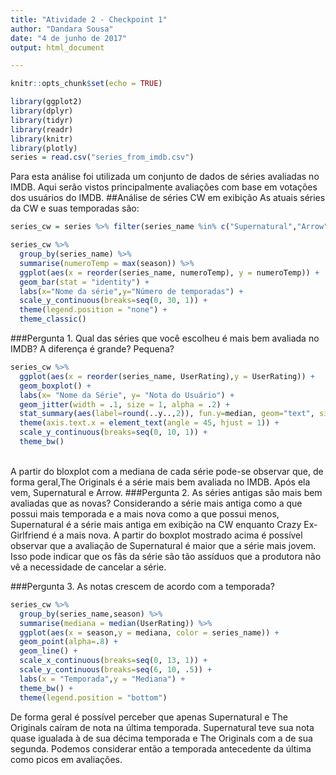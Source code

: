 ```yaml
---
title: "Atividade 2 - Checkpoint 1"
author: "Dandara Sousa"
date: "4 de junho de 2017"
output: html_document

---
```


```r
knitr::opts_chunk$set(echo = TRUE)
```

```r
library(ggplot2)
library(dplyr)
library(tidyr)
library(readr)
library(knitr)
library(plotly)
series = read.csv("series_from_imdb.csv")
```

Para esta análise foi utilizada um conjunto de dados de séries avaliadas no IMDB. Aqui serão vistos principalmente avaliações com base em votações dos usuários do IMDB.
##Análise de séries CW em exibição
As atuais séries da CW e suas temporadas são:

```r
series_cw = series %>% filter(series_name %in% c("Supernatural","Arrow","The Originals","Reign","The 100","The Flash","iZombie","Legends of Tomorrow","Supergirl","Riverdale","Jane the Virgin","Crazy Ex-Girlfriend","Whose Line Is It Anyway?","Penn & Teller: Fool Us","Masters of Illusion","The Robert Irvine Show"))

series_cw %>% 
  group_by(series_name) %>%
  summarise(numeroTemp = max(season)) %>%
  ggplot(aes(x = reorder(series_name, numeroTemp), y = numeroTemp)) + 
  geom_bar(stat = "identity") +
  labs(x="Nome da série",y="Número de temporadas") + 
  scale_y_continuous(breaks=seq(0, 30, 1)) +
  theme(legend.position = "none") +
  theme_classic()
```

###Pergunta 1. Qual das séries que você escolheu é mais bem avaliada no IMDB? A diferença é grande? Pequena?
```r
series_cw %>%
  ggplot(aes(x = reorder(series_name, UserRating),y = UserRating)) + 
  geom_boxplot() + 
  labs(x= "Nome da Série", y= "Nota do Usuário") + 
  geom_jitter(width = .1, size = 1, alpha = .2) +  
  stat_summary(aes(label=round(..y..,2)), fun.y=median, geom="text", size=4, vjust = -0.5, color = "black") +
  theme(axis.text.x = element_text(angle = 45, hjust = 1)) +
  scale_y_continuous(breaks=seq(0, 10, 1)) +
  theme_bw()
```
</br> A partir do bloxplot com a mediana de cada série pode-se observar que, de forma geral,The Originals é a série mais bem avaliada no IMDB. Após ela vem, Supernatural e Arrow.
###Pergunta 2. As séries antigas são mais bem avaliadas que as novas?
Considerando a série mais antiga como a que possui mais temporada e a mais nova como a que possui menos, Supernatural é a série mais antiga em exibição na CW enquanto Crazy Ex-Girlfriend é a mais nova.
A partir do boxplot mostrado acima é possível observar que a avaliação de Supernatural é maior que a série mais jovem. Isso pode indicar que os fãs da série são tão assíduos que a produtora não vê a necessidade de cancelar a série.

###Pergunta 3. As notas crescem de acordo com a temporada?
```r
series_cw %>%
  group_by(series_name,season) %>%
  summarise(mediana = median(UserRating)) %>%
  ggplot(aes(x = season,y = mediana, color = series_name)) + 
  geom_point(alpha=.8) + 
  geom_line() +
  scale_x_continuous(breaks=seq(0, 13, 1)) +
  scale_y_continuous(breaks=seq(6, 10, .5)) +
  labs(x = "Temporada",y = "Mediana") +
  theme_bw() +
  theme(legend.position = "bottom")

```

De forma geral é possível perceber que apenas Supernatural e The Originals caíram de nota na última temporada. Supernatural teve sua nota quase igualada à de sua décima temporada e The Originals com a de sua segunda. Podemos considerar então a temporada antecedente da última como picos em avaliações.
